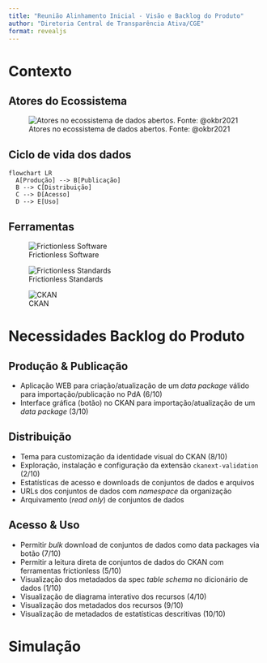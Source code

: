 ```yaml
---
title: "Reunião Alinhamento Inicial - Visão e Backlog do Produto"
author: "Diretoria Central de Transparência Ativa/CGE"
format: revealjs
---
```


# Contexto

## Atores do Ecossistema

![Atores no ecossistema de dados abertos. Fonte: @okbr2021](static/20220503T210959.png){#fig-ecossistema-dados}

## Ciclo de vida dos dados

```mermaid
flowchart LR
  A[Produção] --> B[Publicação]
  B --> C[Distribuição]
  C --> D[Acesso]
  D --> E[Uso]
```

## Ferramentas

::: {layout="[[40,-20,40], [100]]"}
![Frictionless Software](https://frictionlessdata.io/img/home/software.png)

![Frictionless Standards](https://frictionlessdata.io/img/home/standards.png)

![CKAN](https://ckan.org/static/img/logo.svg)
:::

# Necessidades Backlog do Produto

## Produção & Publicação

- Aplicação WEB para criação/atualização de um _data package_ válido para importação/publicação no PdA (6/10)
- Interface gráfica (botão) no CKAN para importação/atualização de um _data package_ (3/10)

## Distribuição

- Tema para customização da identidade visual do CKAN (8/10)
- Exploração, instalação e configuração da extensão `ckanext-validation` (2/10)
- Estatísticas de acesso e downloads de conjuntos de dados e arquivos
- URLs dos conjuntos de dados com _namespace_ da organização
- Arquivamento (_read only_) de conjuntos de dados 

## Acesso & Uso

- Permitir _bulk_ download de conjuntos de dados como data packages via botão (7/10)
- Permitir a leitura direta de conjuntos de dados do CKAN com ferramentas frictionless (5/10)
- Visualização dos metadados da spec _table schema_ no dicionário de dados (1/10)
- Visualização de diagrama interativo dos recursos (4/10)
- Visualização dos metadados dos recursos (9/10)
- Visualização de metadados de estatísticas descritivas (10/10)

# Simulação